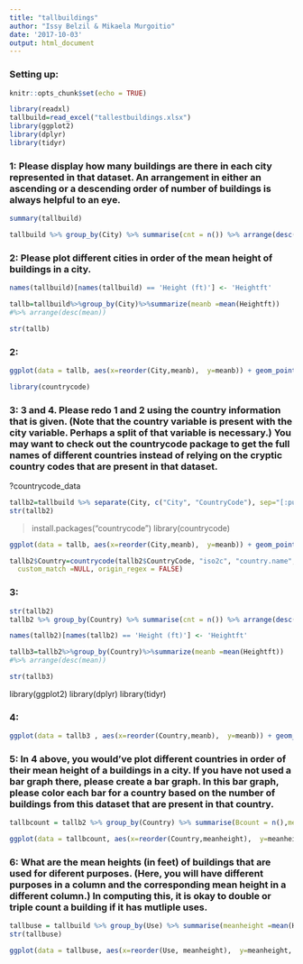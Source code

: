 ```yaml
---
title: "tallbuildings"
author: "Issy Belzil & Mikaela Murgoitio"
date: '2017-10-03'
output: html_document
---
```

### Setting up:
```r
knitr::opts_chunk$set(echo = TRUE)
```

```r
library(readxl)
tallbuild=read_excel("tallestbuildings.xlsx")  
library(ggplot2)
library(dplyr)
library(tidyr)

```

### 1: Please display how many buildings are there in each city represented in that dataset. An arrangement in either an ascending or a descending order of number of buildings is always helpful to an eye.

```r
summary(tallbuild)
```

```r
tallbuild %>% group_by(City) %>% summarise(cnt = n()) %>% arrange(desc(cnt)) 
```

### 2: Please plot different cities in order of the mean height of buildings in a city.

```r
names(tallbuild)[names(tallbuild) == 'Height (ft)'] <- 'Heightft'
```


```r
tallb=tallbuild%>%group_by(City)%>%summarize(meanb =mean(Heightft))
#%>% arrange(desc(mean))
```


```r
str(tallb)
```

### 2: 

```r
ggplot(data = tallb, aes(x=reorder(City,meanb),  y=meanb)) + geom_point(stat="identity", fill="blue")+coord_flip() +labs(list(title = "Cities ranked by the number of tall buildings", x="Cities", y="Mean Height of Buildings"))
```


```r
library(countrycode)
```

### 3: 3 and 4. Please redo 1 and 2 using the country information that is given. (Note that the country variable is present with the city variable. Perhaps a split of that variable is necessary.) You may want to check out the countrycode package to get the full names of different countries instead of relying on the cryptic country codes that are present in that dataset.


?countrycode_data


```r
tallb2=tallbuild %>% separate(City, c("City", "CountryCode"), sep="[:punct:]")
str(tallb2)
```

> install.packages("countrycode")
> library(countrycode)

```r
ggplot(data = tallb, aes(x=reorder(City,meanb),  y=meanb)) + geom_point(stat="identity", fill="blue")+coord_flip() +labs(list(title = "Mean Height of Buildings in Each Country", x = "Country", y = "Height (ft)"))
```


```r
tallb2$Country=countrycode(tallb2$CountryCode, "iso2c", "country.name", warn = TRUE, custom_dict = NULL,
  custom_match =NULL, origin_regex = FALSE)
```


### 3: 
```r
str(tallb2)
tallb2 %>% group_by(Country) %>% summarise(cnt = n()) %>% arrange(desc(cnt)) 
```


```r
names(tallb2)[names(tallb2) == 'Height (ft)'] <- 'Heightft'
```


```r
tallb3=tallb2%>%group_by(Country)%>%summarize(meanb =mean(Heightft))
#%>% arrange(desc(mean))
```


```r
str(tallb3)
```

library(ggplot2)
library(dplyr)
library(tidyr)

### 4:

```r
ggplot(data = tallb3 , aes(x=reorder(Country,meanb),  y=meanb)) + geom_point(stat="identity", fill="blue")+coord_flip() + labs(list(title = "Buildings by Mean Height", x = "Country", y = "Mean Height of Buildings (ft)"))

```

### 5: In 4 above, you would’ve plot different countries in order of their mean height of a buildings in a city. If you have not used a bar graph there, please create a bar graph. In this bar graph, please color each bar for a country based on the number of buildings from this dataset that are present in that country.

```r

tallbcount = tallb2 %>% group_by(Country) %>% summarise(Bcount = n(),meanheight =mean(Heightft)) 
```


```r
ggplot(data = tallbcount, aes(x=reorder(Country,meanheight),  y=meanheight, fill=as.factor(Bcount))) + geom_bar(stat="identity", alpha=.60)+coord_flip() + scale_fill_brewer(palette="Paired") + labs(list(title = "Countries Count of Buildings in Order of Mean Heights", x = "Country", y = "Mean Height of Tall Buildings (ft)"))
```

### 6: What are the mean heights (in feet) of buildings that are used for diferent purposes. (Here, you will have different purposes in a column and the corresponding mean height in a different column.) In computing this, it is okay to double or triple count a building if it has mutliple uses. 

```r
tallbuse = tallbuild %>% group_by(Use) %>% summarise(meanheight =mean(Heightft)) 
str(tallbuse)

ggplot(data = tallbuse, aes(x=reorder(Use, meanheight),  y=meanheight, fill=meanheight )) + geom_bar(stat="identity", alpha=.60)+coord_flip() + labs(list(title = "Comparing Mean Height of Buildings to the Use", x = "Usage of Building", y = "Mean Height of Tall Buildings"))

```

